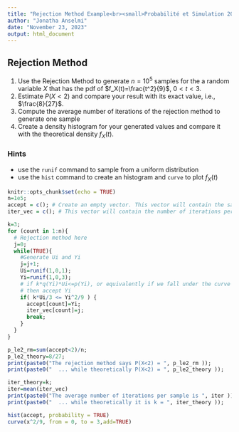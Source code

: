 ```yaml
---
title: "Rejection Method Example<br><small>Probabilité et Simulation 2023, TD #10, INFO4, Polytech Grenoble</small>"
author: "Jonatha Anselmi"
date: "November 23, 2023"
output: html_document
---
```



## Rejection Method

1. Use the Rejection Method to generate $n=10^5$ samples for the a random variable $X$ that has the pdf of $f_X(t)=\frac{t^2}{9}$, $0<t<3$.
2. Estimate $P(X< 2)$ and compare your result with its exact value, i.e., $\frac{8}{27}$.
3. Compute the average number of iterations of the rejection method to generate one sample
4. Create a density histogram for your generated values and compare it with the theoretical density $f_X(t)$.

### Hints
 - use the `runif` command to sample from a uniform distribution
 - use the `hist` command to create an histogram and `curve` to plot $f_X(t)$

```r
knitr::opts_chunk$set(echo = TRUE)
n=1e5;
accept = c(); # Create an empty vector. This vector will contain the samples of X
iter_vec = c(); # This vector will contain the number of iterations per sample

k=3;
for (count in 1:n){
  # Rejection method here
  j=0;
  while(TRUE){
    #Generate Ui and Yi
    j=j+1;
    Ui=runif(1,0,1);
    Yi=runif(1,0,3);
    # if k*q(Yi)*Ui<=p(Yi), or equivalently if we fall under the curve of density f_X,
    # then accept Yi
    if( k*Ui/3 <= Yi^2/9 ) {
      accept[count]=Yi;
      iter_vec[count]=j;
      break;
    }
  }  
}

p_le2_rm=sum(accept<2)/n;
p_le2_theory=8/27;
print(paste0("The rejection method says P(X<2) = ", p_le2_rm ));
print(paste0("  ... while theoretically P(X<2) = ", p_le2_theory ));

iter_theory=k;
iter=mean(iter_vec)
print(paste0("The average number of iterations per sample is ", iter ));
print(paste0("  ... while theoretically it is k = ", iter_theory ));

hist(accept, probability = TRUE)
curve(x^2/9, from = 0, to = 3,add=TRUE)

```
